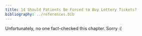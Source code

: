 ```yaml
---
title: 14 Should Patients Be Forced to Buy Lottery Tickets?
bibliography: ../references.bib
---
```


::: callout-note
Unfortunately, no one fact-checked this chapter. Sorry :(
:::




